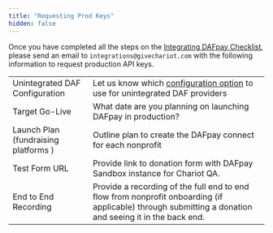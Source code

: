 ```yaml
---
title: "Requesting Prod Keys"
hidden: false
---
```


Once you have completed all the steps on the [Integrating DAFpay Checklist](/guides/dafpay/integrating-dafpay/checklist), please send an email to `integrations@givechariot.com` with the following information to request production API keys.


|                                          |                                                                 |
| :-------------------------------------   | :------------------------------------------------------------------------------------------------------------------------------------------------ |
| Unintegrated DAF Configuration           | Let us know which [configuration option](/guides/dafpay/integrating-dafpay/integration#unintegrated-daf-providers) to use for unintegrated DAF providers |
| Target Go-Live                           | What date are you planning on launching DAFpay in production?   |
| Launch Plan (fundraising platforms )     | Outline plan to create the DAFpay connect for each nonprofit    |
| Test Form URL                            | Provide link to donation form with DAFpay Sandbox instance for Chariot QA.     |
| End to End Recording                     | Provide a recording of the full end to end flow from nonprofit onboarding (if applicable) through submitting a donation and seeing it in the back end. |
